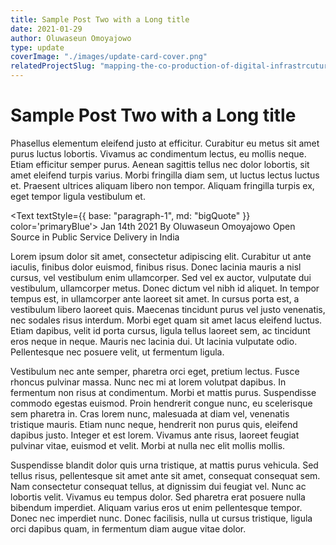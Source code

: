 ```yaml
---
title: Sample Post Two with a Long title
date: 2021-01-29
author: Oluwaseun Omoyajowo
type: update
coverImage: "./images/update-card-cover.png"
relatedProjectSlug: "mapping-the-co-production-of-digital-infrastrcuture-by-peer-projects-and-firms"
---
```



# Sample Post Two with a Long title

Phasellus elementum eleifend justo at efficitur. Curabitur eu metus sit amet purus luctus lobortis. Vivamus ac condimentum lectus, eu mollis neque. Etiam efficitur semper purus. Aenean sagittis tellus nec dolor lobortis, sit amet eleifend turpis varius. Morbi fringilla diam sem, ut luctus lectus luctus et. Praesent ultrices aliquam libero non tempor. Aliquam fringilla turpis ex, eget tempor ligula vestibulum et.

<Text textStyle={{ base: "paragraph-1", md: "bigQuote" }} color='primaryBlue'>
  <Text as='span' display='block'>
    Jan 14th 2021
  </Text>
  <Text as='span' display='block' my='8px'>
    By Oluwaseun Omoyajowo
  </Text>
  <Text as='span' display='block'>
    Open Source in Public Service Delivery in India
  </Text>
</Text>

Lorem ipsum dolor sit amet, consectetur adipiscing elit. Curabitur ut ante iaculis, finibus dolor euismod, finibus risus. Donec lacinia mauris a nisl cursus, vel vestibulum enim ullamcorper. Sed vel ex auctor, vulputate dui vestibulum, ullamcorper metus. Donec dictum vel nibh id aliquet. In tempor tempus est, in ullamcorper ante laoreet sit amet. In cursus porta est, a vestibulum libero laoreet quis. Maecenas tincidunt purus vel justo venenatis, nec sodales risus interdum. Morbi eget quam sit amet lacus eleifend luctus. Etiam dapibus, velit id porta cursus, ligula tellus laoreet sem, ac tincidunt eros neque in neque. Mauris nec lacinia dui. Ut lacinia vulputate odio. Pellentesque nec posuere velit, ut fermentum ligula.

Vestibulum nec ante semper, pharetra orci eget, pretium lectus. Fusce rhoncus pulvinar massa. Nunc nec mi at lorem volutpat dapibus. In fermentum non risus at condimentum. Morbi et mattis purus. Suspendisse commodo egestas euismod. Proin hendrerit congue nunc, eu scelerisque sem pharetra in. Cras lorem nunc, malesuada at diam vel, venenatis tristique mauris. Etiam nunc neque, hendrerit non purus quis, eleifend dapibus justo. Integer et est lorem. Vivamus ante risus, laoreet feugiat pulvinar vitae, euismod et velit. Morbi at nulla nec elit mollis mollis.

Suspendisse blandit dolor quis urna tristique, at mattis purus vehicula. Sed tellus risus, pellentesque sit amet ante sit amet, consequat consequat sem. Nam consectetur consequat tellus, at dignissim dui feugiat vel. Nunc ac lobortis velit. Vivamus eu tempus dolor. Sed pharetra erat posuere nulla bibendum imperdiet. Aliquam varius eros ut enim pellentesque tempor. Donec nec imperdiet nunc. Donec facilisis, nulla ut cursus tristique, ligula orci dapibus quam, in fermentum diam augue vitae dolor.
